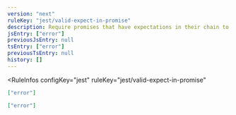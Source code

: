 ```yaml
---
version: "next"
ruleKey: "jest/valid-expect-in-promise"
description: Require promises that have expectations in their chain to be valid
jsEntry: ["error"]
previousJsEntry: null
tsEntry: ["error"]
previousTsEntry: null
history: []
---
```


<RuleInfos 
  configKey="jest" 
  ruleKey="jest/valid-expect-in-promise" 
>

```json
["error"]
```

```json
["error"]
```

</RuleInfos>
